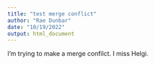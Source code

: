 ```yaml
---
title: "test merge conflict"
author: "Rae Dunbar"
date: "10/19/2022"
output: html_document
---
```


I'm trying to make a merge confilct. I miss Helgi.